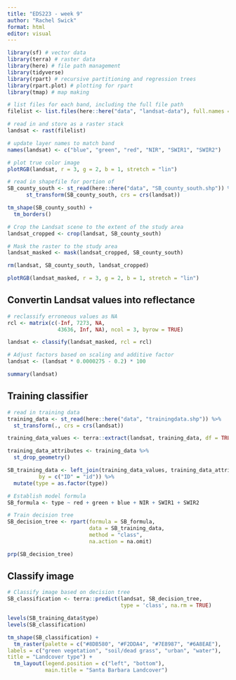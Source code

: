 ```yaml
---
title: "EDS223 - week 9"
author: "Rachel Swick"
format: html
editor: visual
---
```

```r
library(sf) # vector data
library(terra) # raster data
library(here) # file path management
library(tidyverse)
library(rpart) # recursive partitioning and regression trees
library(rpart.plot) # plotting for rpart
library(tmap) # map making
```

```r
# list files for each band, including the full file path
filelist <- list.files(here::here("data", "landsat-data"), full.names = TRUE)

# read in and store as a raster stack
landsat <- rast(filelist)

# update layer names to match band
names(landsat) <- c("blue", "green", "red", "NIR", "SWIR1", "SWIR2")

# plot true color image
plotRGB(landsat, r = 3, g = 2, b = 1, stretch = "lin")
```

```r
# read in shapefile for portion of 
SB_county_south <- st_read(here::here("data", "SB_county_south.shp")) %>%
      st_transform(SB_county_south, crs = crs(landsat))

tm_shape(SB_county_south) +
  tm_borders()
```

```r
# Crop the Landsat scene to the extent of the study area
landsat_cropped <- crop(landsat, SB_county_south)

# Mask the raster to the study area
landsat_masked <- mask(landsat_cropped, SB_county_south)

rm(landsat, SB_county_south, landsat_cropped)

plotRGB(landsat_masked, r = 3, g = 2, b = 1, stretch = "lin")
```

## Convertin Landsat values into reflectance

```r
# reclassify erroneous values as NA
rcl <- matrix(c(-Inf, 7273, NA,
                43636, Inf, NA), ncol = 3, byrow = TRUE)

landsat <- classify(landsat_masked, rcl = rcl)

# Adjust factors based on scaling and additive factor
landsat <- (landsat * 0.0000275 - 0.2) * 100

summary(landsat)
```

## Training classifier

```r
# read in training data
training_data <- st_read(here::here("data", "trainingdata.shp")) %>% 
  st_transform(., crs = crs(landsat))
```

```r
training_data_values <- terra::extract(landsat, training_data, df = TRUE)

training_data_attributes <- training_data %>% 
  st_drop_geometry()

SB_training_data <- left_join(training_data_values, training_data_attributes,
          by = c("ID" = "id")) %>% 
  mutate(type = as.factor(type))
```

```r
# Establish model formula 
SB_formula <- type ~ red + green + blue + NIR + SWIR1 + SWIR2

# Train decision tree
SB_decision_tree <- rpart(formula = SB_formula,
                          data = SB_training_data,
                          method = "class",
                          na.action = na.omit)

prp(SB_decision_tree)
```

## Classify image

```r
# Classify image based on decision tree
SB_classification <- terra::predict(landsat, SB_decision_tree,
                                    type = 'class', na.rm = TRUE)

levels(SB_training_data$type)
levels(SB_classification)
```

```r
tm_shape(SB_classification) +
  tm_raster(palette = c("#8DB580", "#F2DDA4", "#7E8987", "#6A8EAE"),
labels = c("green vegetation", "soil/dead grass", "urban", "water"),
title = "Landcover type") +
  tm_layout(legend.position = c("left", "bottom"),
            main.title = "Santa Barbara Landcover")
```













